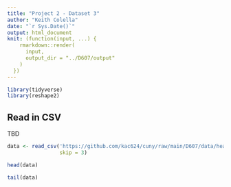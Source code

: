 ```yaml
---
title: "Project 2 - Dataset 3"
author: "Keith Colella"
date: "`r Sys.Date()`"
output: html_document
knit: (function(input, ...) {
    rmarkdown::render(
      input,
      output_dir = "../D607/output"
    )
  })
---
```


```r
library(tidyverse)
library(reshape2)
```

## Read in CSV

TBD

```r
data <- read_csv('https://github.com/kac624/cuny/raw/main/D607/data/healthcare_empl.csv',
                 skip = 3)

head(data)

tail(data)
```


